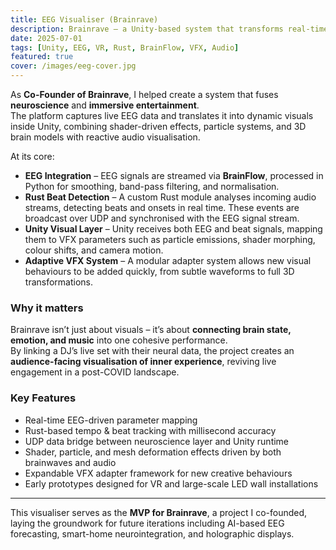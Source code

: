 ```yaml
---
title: EEG Visualiser (Brainrave)
description: Brainrave – a Unity-based system that transforms real-time EEG signals and live audio into immersive audio-visual experiences.
date: 2025-07-01
tags: [Unity, EEG, VR, Rust, BrainFlow, VFX, Audio]
featured: true
cover: /images/eeg-cover.jpg
---
```


As **Co-Founder of Brainrave**, I helped create a system that fuses **neuroscience** and **immersive entertainment**.  
The platform captures live EEG data and translates it into dynamic visuals inside Unity, combining shader-driven effects, particle systems, and 3D brain models with reactive audio visualisation.

At its core:

- **EEG Integration** – EEG signals are streamed via **BrainFlow**, processed in Python for smoothing, band-pass filtering, and normalisation.
- **Rust Beat Detection** – A custom Rust module analyses incoming audio streams, detecting beats and onsets in real time. These events are broadcast over UDP and synchronised with the EEG signal stream.
- **Unity Visual Layer** – Unity receives both EEG and beat signals, mapping them to VFX parameters such as particle emissions, shader morphing, colour shifts, and camera motion.
- **Adaptive VFX System** – A modular adapter system allows new visual behaviours to be added quickly, from subtle waveforms to full 3D transformations.

### Why it matters

Brainrave isn’t just about visuals – it’s about **connecting brain state, emotion, and music** into one cohesive performance.  
By linking a DJ’s live set with their neural data, the project creates an **audience-facing visualisation of inner experience**, reviving live engagement in a post-COVID landscape.

### Key Features

- Real-time EEG-driven parameter mapping
- Rust-based tempo & beat tracking with millisecond accuracy
- UDP data bridge between neuroscience layer and Unity runtime
- Shader, particle, and mesh deformation effects driven by both brainwaves and audio
- Expandable VFX adapter framework for new creative behaviours
- Early prototypes designed for VR and large-scale LED wall installations

---

This visualiser serves as the **MVP for Brainrave**, a project I co-founded, laying the groundwork for future iterations including AI-based EEG forecasting, smart-home neurointegration, and holographic displays.
